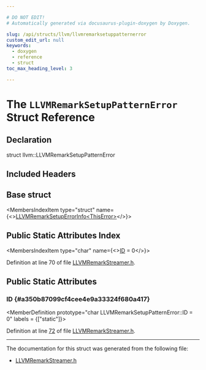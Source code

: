 ```yaml
---

# DO NOT EDIT!
# Automatically generated via docusaurus-plugin-doxygen by Doxygen.

slug: /api/structs/llvm/llvmremarksetuppatternerror
custom_edit_url: null
keywords:
  - doxygen
  - reference
  - struct
toc_max_heading_level: 3

---
```





# The `LLVMRemarkSetupPatternError` Struct Reference

<DoxygenPage pluginConfig={pluginConfig}>



## Declaration

<CodeBlock>struct llvm::LLVMRemarkSetupPatternError</CodeBlock>

## Included Headers

<IncludesList>
<IncludesListItem
  filePath="llvm/IR/LLVMRemarkStreamer.h"
  permalink="/docs/api/files/include/include/llvm/include/llvm/ir/llvmremarkstreamer-h"
  isLocal="true" />
</IncludesList>

## Base struct

<MembersIndex>

<MembersIndexItem
  type="struct"
  name={<><a href="/docs/api/structs/llvm/llvmremarksetuperrorinfo">LLVMRemarkSetupErrorInfo&lt;ThisError&gt;</a></>}>
</MembersIndexItem>

</MembersIndex>

## Public Static Attributes Index

<MembersIndex>

<MembersIndexItem
  type="char"
  name={<><a href="#a350b87099cf4cee4e9a33324f680a417">ID</a> = 0</>}>
</MembersIndexItem>

</MembersIndex>


Definition at line 70 of file <a href="/docs/api/files/include/include/llvm/include/llvm/ir/llvmremarkstreamer-h">LLVMRemarkStreamer.h</a>.

<SectionDefinition>

## Public Static Attributes

### ID {#a350b87099cf4cee4e9a33324f680a417}

<MemberDefinition
  prototype="char LLVMRemarkSetupPatternError::ID = 0"
  labels = {["static"]}>

Definition at line <a href="/docs/api/files/include/include/llvm/include/llvm/ir/llvmremarkstreamer-h/#l00072">72</a> of file <a href="/docs/api/files/include/include/llvm/include/llvm/ir/llvmremarkstreamer-h">LLVMRemarkStreamer.h</a>.
</MemberDefinition>

</SectionDefinition>

<hr/>

The documentation for this struct was generated from the following file:

<ul>
<li><a href="/docs/api/files/include/include/llvm/include/llvm/ir/llvmremarkstreamer-h">LLVMRemarkStreamer.h</a></li>
</ul>

</DoxygenPage>
